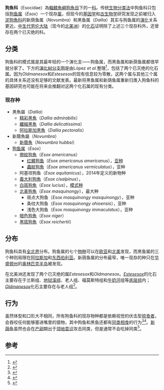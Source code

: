 {{Automatic taxobox
| image = Extant Esocidae.png
| taxon = Esocidae
| authority = [[Georges_Cuvier|G. Cuvier]], 1817
| subdivision_ranks = Genera
| subdivision = *''[[Esox|Esox]]''<br>
*''[[Dallia|Dallia]]''
*''[[Novumbra|Novumbra]]''
*† ''[[Estesesox|Estesesox]]''
*† ''[[Oldmanesox|Oldmanesox]]''
}}

'''狗魚科'''（Esocidae）為[[輻鳍魚綱|輻鳍魚綱]][[狗魚目|狗魚目]]下的一[[科_(生物)|科]]。传统[[生物分类法|生物分类法]]中狗鱼科只包括[[狗鱼属|狗鱼属]]（''Esox''）一个现存[[属_(生物)|属]]，但现今的[[基因学|基因学]]和[[古生物学|古生物学]]研究发现之前被归入[[泥狗魚科|泥狗魚科]]的新荫鱼属（''Novumbra''）和黑鱼属（''Dallia''）其实与狗鱼属的[[演化|演化]]关系更近。[[中生代|中生代]][[劳伦大陆|劳伦大陆]]（现今的[[北美洲|北美洲]]）的[[化石|化石]]证明除了上述三个现存科外，还曾存在两个已灭绝的科。

== 分类 ==
狗鱼科的模式属是其最年轻的一个演化支——狗鱼属，而黑鱼属和新荫鱼属都很早就分家了。下方的[[演化树|演化树]][[分支图|分支图]]是由López ''et al.''整理<ref>{{Cite journal|last1=López|first1=J. Andrés|last2=Chen|first2=Wei-Jen|last3=Ortí|first3=Guillermo|date=August 2004|title=Esociform Phylogeny|url=http://dx.doi.org/10.1643/cg-03-087r1|journal=Copeia|volume=2004|issue=3|pages=449–464|doi=10.1643/cg-03-087r1|s2cid=198150295|issn=0045-8511}}</ref>，包括了两个已灭绝的化石属。因为''Oldmanesox''和''Estesesox''的现有信息较为零散，这两个属与其他三个属的具体关系还没有足够的文献发表。最新将黑鱼属和新荫鱼属重新归类入狗鱼科的基因研究也可能在将来会推翻对这两个化石属的现有分类。

{{clade| style=font-size:90%;line-height:90%
|label1=[[狗鱼目|狗鱼目]]（Esociformes）
  |1={{clade
    |1=[[泥狗鱼科|泥狗鱼科]]（Umbridae）
    |label2=[[狗鱼科|狗鱼科]]（Esocidae）
    |2={{clade
|label3=''Incarte sedis''
           |1=†''[[Oldmanesox|Oldmanesox]]''
           |2=†''[[Estesesox|Estesesox]]''
|5={{clade
           |1= 黑鱼属（''Dallia''）
           |6={{clade
              |1=新荫鱼属（''Novumbra''）
              |7={{clade
                 |1=[[狗鱼属|狗鱼属]]（''Esox''）
}} }} }} }} }} }}

===现存种===
*黑魚屬（''Dallia''）
**[[精彩黑魚|精彩黑魚]]（''Dallia admirabilis''）
**[[纖細黑魚|纖細黑魚]]（''Dallia delicatissima''）
**[[阿拉斯加黑魚|阿拉斯加黑魚]]（''Dallia pectoralis''）
*新蔭魚屬（''Novumbra''）
**[[新蔭魚|新蔭魚]]（''Novumbra hubbsi''）
*[[狗鱼属|狗鱼属]]（''Esox''）
**[[帶紋狗魚|帶紋狗魚]]（''Esox americanus''）
***[[红鳍狗鱼|红鳍狗鱼]]（''Esox americanus americanus ''），[[亚种|亚种]]
***[[蟲紋狗魚|蟲紋狗魚]]（''Esox americanus vermiculatus ''），亚种
**阿基坦狗鱼（''Esox aquitanicus''），2014年定义的新物种
**[[義大利狗魚|義大利狗魚]]（''Esox cisalpinus''），
**[[白斑狗魚|白斑狗魚]]（''Esox lucius''），[[模式种|模式种]]
**[[北美狗魚|北美狗魚]]（''Esox masquinongy''），最大种
***斑点大狗鱼（''Esox masquinongy masquinongy''），亚种
***条纹大狗鱼（''Esox masquinongy ohioensis''），亚种
***浅色大狗鱼（''Esox masquinongy immaculatus''），亚种
**[[暗色狗魚|暗色狗魚]]（''Esox niger''）
**[[黑斑狗魚|黑斑狗魚]]（''Esox reichertii''）

== 分布 ==
狗鱼科具有[[全北界|全北界]]分布。狗鱼属的七个[[物种|物种]]可以在[[欧亚|欧亚]]和[[北美|北美]]发现，而黑鱼属的三个种则局限在[[阿拉斯加|阿拉斯加]]和[[东西伯利亚|东西伯利亚]]。新荫鱼属的分布最窄，唯一现存的种只在[[华盛顿州|华盛顿州]]的[[奥林匹克半岛|奥林匹克半岛]]被发现。

在北美洲还发现了两个已灭绝的属''Estesesox''和''Oldmanesox''。''[[Estesesox|Estesesox]]''的化石主要存在于兰斯组、[[地狱溪组|地狱溪组]]、老人组、福莫斯特组和[[牛奶河_(亚伯达—蒙大拿)|牛奶河]]组等[[组_(地质学)|底层组]]内；''[[Oldmanesox|Oldmanesox]]''化石主要存在与老人组<ref>{{Cite journal|last1=Wilson|first1=Mark V. H.|last2=Brinkman|first2=Donald B.|last3=Neuman|first3=Andrew G.|date=September 1992|title=Cretaceous Esocoidei (Teleostei): early radiation of the pikes in North American fresh waters|url=https://www.cambridge.org/core/product/identifier/S0022336000020849/type/journal_article|journal=Journal of Paleontology|language=en|volume=66|issue=5|pages=839–846|doi=10.1017/S0022336000020849|issn=0022-3360}}</ref>。

== 行为 ==
虽然体型和口形大不相同，所有狗鱼科的现存物种都是依赖视觉的伏击型[[掠食者|掠食者]]，会吞咬任何能够塞进嘴里的猎物，其中狗鱼和黑鱼还都有[[同类相食|同类相食]]的行为<ref>{{Cite journal|last1=Giles|first1=N.|last2=Wright|first2=R. M.|last3=Nord|first3=M. E.|date=1986|title=Cannibalism in pike fry, Esox lucius L.: some experiments with fry densities|url=https://onlinelibrary.wiley.com/doi/abs/10.1111/j.1095-8649.1986.tb04930.x|journal=Journal of Fish Biology|language=en|volume=29|issue=1|pages=107–113|doi=10.1111/j.1095-8649.1986.tb04930.x|issn=1095-8649|access-date=2021-09-19|archive-date=2021-05-27|archive-url=https://web.archive.org/web/20210527095413/https://onlinelibrary.wiley.com/doi/abs/10.1111/j.1095-8649.1986.tb04930.x|dead-url=no}}</ref><ref>{{Cite journal|last=McPhail|first=J.D.|date=1981-01-01|title=The Freshwater Fishes of Alaska, by J.E. Morrow|url=http://dx.doi.org/10.14430/arctic2730|journal=Arctic|volume=34|issue=3|doi=10.14430/arctic2730|issn=1923-1245}}</ref>。[[新荫鱼|新荫鱼]]虽然也会在[[产卵|产卵]]期出于[[领域_(动物)|领地意识]]攻击同类，但是通常不会吃掉同类<ref>{{Cite journal|last1=Hagen|first1=D. W.|last2=Moodie|first2=G. E. E.|last3=Moodie|first3=P. F.|date=2011-02-14|title=Territoriality and courtship in the Olympic mudminnow (Novumbra hubbsi)|url=https://cdnsciencepub.com/doi/abs/10.1139/z72-148|journal=Canadian Journal of Zoology|volume=50|issue=8|pages=1111–1115|language=en|doi=10.1139/z72-148|access-date=2021-09-19|archive-date=2021-05-27|archive-url=https://web.archive.org/web/20210527100335/https://cdnsciencepub.com/doi/abs/10.1139/z72-148|dead-url=no}}</ref>。

== 参考 ==
{{Reflist}}

{{Taxonbar|from=Q1987393}}